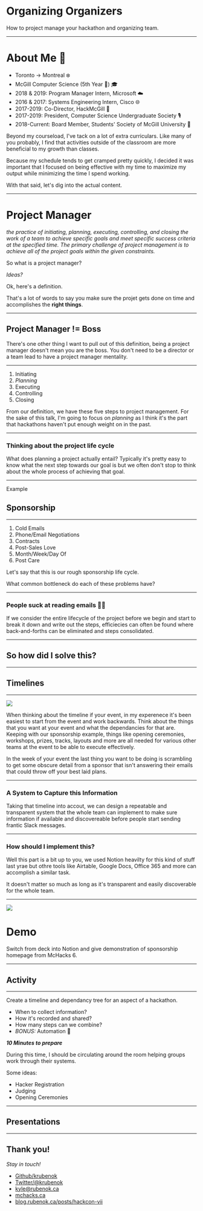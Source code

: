 
# Organizing Organizers
How to project manage your hackathon and organizing team.

---

# About Me 👋
<!-- TODO: Top-Bottom margins and line spacing on this slide. -->
- Toronto -> Montreal ❄️
- McGill Computer Science (5th Year 😬) 🎓
- 2018 & 2019: Program Manager Intern, Microsoft ☁️
- 2016 & 2017: Systems Engineering Intern, Cisco 🌐
- 2017-2019: Co-Director, HackMcGill 🐣
- 2017-2019: President, Computer Science Undergraduate Society 🎙
- 2018-Current: Board Member, Students' Society of McGill University 📕


<Notes>

Beyond my courseload, I've tack on a lot of extra curriculars. Like many of you probably, I find that activities outside of the classroom are more beneficial to my growth than classes.

Because my schedule tends to get cramped pretty quickly, I decided it was important that I focused on being effective with my time to maximize my output while minimizing the time I spend working.

With that said, let's dig into the actual content.

</Notes>

---

# Project Manager
<!-- TODO: Left Right margins on this slide -->
<!-- TODO: Citation formatting in mdx-deck? -->

<Appear>

_the practice of initiating, planning, executing, controlling, and closing the work of a team to achieve specific goals and meet specific success criteria at the specified time. The primary challenge of project management is to achieve all of the project goals within the given constraints._

</Appear>

<Notes>

So what is a project manager? 

*Ideas?*

Ok, here's a definition. 

That's a lot of words to say you make sure the projet gets done on time and accomplishes the **right things**. 

</Notes>

---

## Project Manager != Boss

<Notes>

There's one other thing I want to pull out of this definition, being a project manager doesn't mean you are the boss. You don't need to be a director or a team lead to have a project manager mentality. 

</Notes>

---
<!-- Make these appear one after another. -->
<!-- Highlight the planning item. -->

1. Initiating
2. *Planning*
3. Executing
4. Controlling
5. Closing

<Notes>

From our definition, we have these five steps to project management. For the sake of this talk, I'm going to focus on *planning* as I think it's the part that hackathons haven't put enough weight on in the past. 

</Notes>

---

### Thinking about the project life cycle

<Notes>

What does planning a project actually entail? Typically it's pretty easy to know what the next step towards our goal is but we often don't stop to think about the whole process of achieving that goal. 

</Notes>

---

Example

<Appear>

## Sponsorship

</Appear>

---

<!-- TODO: make each of these appear one at a time. -->

1. Cold Emails
2. Phone/Email Negotiations
3. Contracts
4. Post-Sales Love
5. Month/Week/Day Of
6. Post Care

<Notes>

Let's say that this is our rough sponsorship life cycle. 

What common bottleneck do each of these problems have?

</Notes>

---

### People suck at reading emails 🤦‍♂️

<Notes>

If we consider the entire lifecycle of the project before we begin and start to break it down and write out the steps, efficiecies can often be found where back-and-forths can be eliminated and steps consolidated. 

</Notes>

---

## So how did I solve this?

---

## Timelines

---

<Invert>

![](../../images/mchacks-6-agreement.png)

</Invert>

<Notes>

When thinking about the timeline if your event, in my experenece it's been easiest to start from the event and work backwards. Think about the things that you want at your event and what the dependancies for that are. Keeping with our sponsorship example, things like opening ceremonies, workshops, prizes, tracks, layouts and more are all needed for various other teams at the event to be able to execute effectively. 

In the week of your event the last thing you want to be doing is scrambling to get some obscure detail from a sponsor that isn't answering their emails that could throw off your best laid plans. 

</Notes> 

---

### A System to Capture this Information

<Notes>

Taking that timeline into accout, we can design a repeatable and transparent system that the whole team can implement to make sure information if available and discovereable before people start sending frantic Slack messages. 

</Notes>

---

### How should I implement this?

<Notes>

Well this part is a bit up to you, we used Notion heavilty for this kind of stuff last yrae but othre tools like Airtable, Google Docs, Office 365 and more can accomplish a similar task. 

It doesn't matter so much as long as it's transparent and easily discoverable for the whole team.

</Notes>

---

<Invert>

![](../../images/sponsorship-home.png)

# Demo

</Invert>

<Notes>

Switch from deck into Notion and give demonstration of sponsorship homepage from McHacks 6.

</Notes>

---

## Activity

---

Create a timeline and dependancy tree for an aspect of a hackathon. 

- When to collect information?
- How it's recorded and shared?
- How many steps can we combine?
- _BONUS:_ Automation 🤖

_**10 Minutes to prepare**_

<Notes>

During this time, I should be circulating around the room helping groups work through their systems. 

Some ideas: 

- Hacker Registration
- Judging
- Opening Ceremonies

</Notes>

---

## Presentations

---

## Thank you! 

*Stay in touch!*
- [Github/krubenok](https://github.com/krubenok)
- [Twitter/@krubenok](https://twitter.com/krubenok)
- [kyle@rubenok.ca](mailto:kyle@rubenok.ca)
- [mchacks.ca](https://mchacks.ca)
- [blog.rubenok.ca/posts/hackcon-vii](https://blog.rubenok.ca/posts/hackcon-vii)

